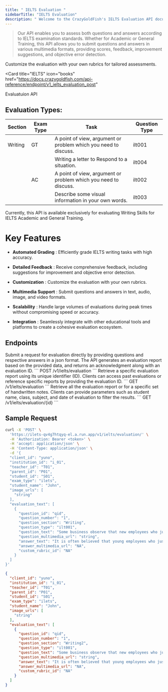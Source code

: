 ```yaml
---
title: " IELTS Evaluation "
sidebarTitle: "IELTS Evaluation"
description: " Welcome to the CrazyGoldFish's IELTS Evaluation API documentation. 👋"
---
```


> Our API enables you to assess both questions and answers according to IELTS examination standards. Whether for Academic or General Training, this API allows you to submit questions and answers in various multimedia formats, providing scores, feedback, improvement suggestions, and objective error detection.

<Tip>Customize the evaluation with your own rubrics for tailored assessments.</Tip>



  <Card
  title="IELTS"
  icon="books"
  href="https://docs.crazygoldfish.com/api-reference/endpoint/v1_ielts_evaluation_post"
>
Evaluatuion API
</Card>

## Evaluation Types:

| Section  | Exam Type | Task                                                 | Question Type |
|----------|-----------|------------------------------------------------------|----------------|
| Writing  | GT        | A point of view, argument or problem which you need to discuss. | ilt001         |
|          |           | Writing a letter to Respond to a situation.            | ilt004         |
|        |       AC    | A point of view, argument or problem which you need to discuss. | ilt002         |
|          |           | Describe some visual information in your own words.   | ilt003         |


 <Note>   Currently, this API is available exclusively for evaluating Writing Skills for IELTS Academic and General Training. </Note> 

# Key Features
- **Automated Grading** : Efficiently grade IELTS writing tasks with high accuracy.

- **Detailed Feedback** : Receive comprehensive feedback, including suggestions for improvement and objective error detection.

- **Customization** : Customize the evaluation with your own rubrics.

- **Multimedia Support** : Submit questions and answers in text, audio, image, and video formats.

- **Scalability** : Handle large volumes of evaluations during peak times without compromising speed or accuracy.

- **Integration** : Seamlessly integrate with other educational tools and platforms to create a cohesive evaluation ecosystem.

 ## Endpoints

 <Steps>
  <Step title="Submit Evaluation Request">
 Submit a request for evaluation directly by providing questions and respective answers in a json format. The API generates an evaluation report based on the provided data, and returns an acknowledgment along with an evaluation ID.
```
POST /v1/ielts/evaluation
```
  </Step>
  <Step title="Get Specific Evaluation Report">
Retrieve a specific evaluation report using its unique identifier (ID). Clients can access past evaluations or reference specific reports by providing the evaluation ID.
```
GET /v1/ielts/evaluation
```

  </Step>
  <Step title="Get All Evaluation Reports">
   Retrieve all the evaluation report or for a specific set of handwritten notes. Clients can provide parameters such as student name, class, subject, and date of evaluation to filter the results.
  ```
GET /v1/ielts/evaluation/{id}
```
  </Step>
</Steps>

 
 



## Sample Request


<CodeGroup>

```bash cURL
curl -X 'POST' \
  'https://ilets-qv4g7htqyq-el.a.run.app/v1/ielts/evaluation/' \
  -H 'Authorization: Bearer <token>' \
  -H 'accept: application/json' \
  -H 'Content-Type: application/json' \
  -d '{
  "client_id": "yuno",
  "institution_id": "i_01",
  "teacher_id": "T01",
  "parent_id": "P01",
  "student_id": "S01",
  "exam_type": "ilets",
  "student_name": "John",
  "image_urls": [
    "string"
  ],
  "evaluation_text": [
    {
      "question_id": "qid",
      "question_number": "1",
      "question_section": "Writing",
      "question_type": "ilt001",
      "question_text": "Some business observe that new employees who just graduated from a college or university seem to lack interpersonal skills needed for communication with their colleagues. \n\nWhat could be the reason for this? What solution can help address this problem?",
      "question_multimedia_url": "string",
      "answer_text": "It is often believed that young employees who just graduated from  college and university tend not to possess interpersonal skills that are essential to communicating with co-workers. Their growing reliance on digital tools and independent lifestyles contributes to this problem. Opportunities to learn soft skills as well as interact with others through various activities should be promoted. \n\nThe primary reason for a lower level of interpersonal skills among young workers comes from the incredible amount of time they spend on electric gadgets these days. In other words, they are often addicted to them, avoiding meeting with other people. For instance, they are more likely to prefer spending time watching YouTube and playing online games, from which they are able to acquire special knowledge and skills of their own interests. This leads to their poor communication skills and even apathy toward others. Consequently, companies are required to provide more practical lessons where young workers can learn the importance of verbal skills so they can cooperate with each other as they are better able to understand their mutual needs and problems. \n\nAnother significant factor for the deteriorating interpersonal skills of young employees is their increasing independence from their earlier age. Indeed, more children are provided with their own room before elementary so they can be more responsible for managing themselves. However, this leads to fewer opportunities to interact with family and discourages their communication skills. Furthermore, they tend to feel uncomfortable in expressing their idea and emotions as they have a more separate lifestyle from their parents and brothers. Therefore, it is increasingly essential for industries to hold  exciting events such as sports festivals and BBQ parties to establish more intimate relationships with colleagues. Thus, they are more motivated to engage in a conversation and have more interest in people working in the same company. Moreover, the ability to make a proper word choice depending on whom they are talking to will be improved with the accumulating experience to interact with others in various situations. \n\nIn conclusion, the increasing amount of time that young workers spend on their electric tools and their growing isolation are critical reasons to lower their interpersonal skills. In order to solve these problems, companies are expected to offer educational opportunities for them to learn conversation skills and hold some exciting festivals and parties to make it less stressful to talk to various people",
      "answer_multimedia_url": "NA",
      "custom_rubric_id": "NA"
    }
  ]
}'
```

```json json
{
  "client_id": "yuno",
  "institution_id": "i_01",
  "teacher_id": "T01",
  "parent_id": "P01",
  "student_id": "S01",
  "exam_type": "ilets",
  "student_name": "John",
  "image_urls": [
    "string"
  ],
  "evaluation_text": [
    {
      "question_id": "qid",
      "question_number": "1",
      "question_section": "Writing2",
      "question_type": "ilt001",
      "question_text": "Some business observe that new employees who just graduated from a college or university seem to lack interpersonal skills needed for communication with their colleagues.\n\nWhat could be the reason for this? What solution can help address this problem?",
      "question_multimedia_url": "string",
      "answer_text": "It is often believed that young employees who just graduated from college and university tend not to possess interpersonal skills that are essential to communicating with co-workers. Their growing reliance on digital tools and independent lifestyles contributes to this problem. Opportunities to learn soft skills as well as interact with others through various activities should be promoted.\n\nThe primary reason for a lower level of interpersonal skills among young workers comes from the incredible amount of time they spend on electric gadgets these days. In other words, they are often addicted to them, avoiding meeting with other people. For instance, they are more likely to prefer spending time watching YouTube and playing online games, from which they are able to acquire special knowledge and skills of their own interests. This leads to their poor communication skills and even apathy toward others. Consequently, companies are required to provide more practical lessons where young workers can learn the importance of verbal skills so they can cooperate with each other as they are better able to understand their mutual needs and problems.\n\nAnother significant factor for the deteriorating interpersonal skills of young employees is their increasing independence from their earlier age. Indeed, more children are provided with their own room before elementary so they can be more responsible for managing themselves. However, this leads to fewer opportunities to interact with family and discourages their communication skills. Furthermore, they tend to feel uncomfortable in expressing their idea and emotions as they have a more separate lifestyle from their parents and brothers. Therefore, it is increasingly essential for industries to hold exciting events such as sports festivals and BBQ parties to establish more intimate relationships with colleagues. Thus, they are more motivated to engage in a conversation and have more interest in people working in the same company. Moreover, the ability to make a proper word choice depending on whom they are talking to will be improved with the accumulating experience to interact with others in various situations.\n\nIn conclusion, the increasing amount of time that young workers spend on their electric tools and their growing isolation are critical reasons to lower their interpersonal skills. In order to solve these problems, companies are expected to offer educational opportunities for them to learn conversation skills and hold some exciting festivals and parties to make it less stressful to talk to various people",
      "answer_multimedia_url": "NA",
      "custom_rubric_id": "NA"
    }
  ]
}
```
</CodeGroup>



